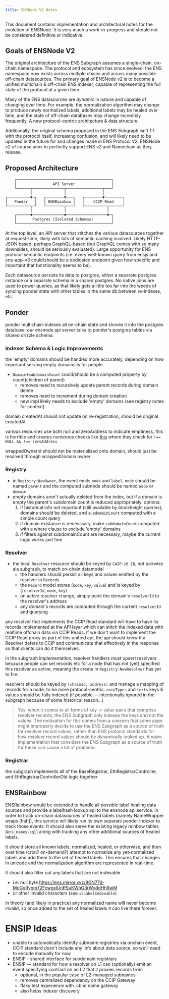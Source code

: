 ```yaml
---
title: ENSNode V2 Notes
---
```


This document contains implementation and architectural notes for the evolution of ENSNode. It is very much a work-in-progress and should not be considered definitive or indicative.

## Goals of ENSNode V2

The original architecture of the ENS Subgraph assumes a single-chain, on-chain namespace. The protocol and ecosystem has since evolved: the ENS namespace now exists across multiple chains and across many possible off-chain datasources. The primary goal of ENSNode v2 is to become a unified multichain & off-chain ENS indexer, capable of representing the full state of the protocol at a given time.

Many of the ENS datasources are _dynamic_ in nature and capable of changing over time. For example, the normalization algorithm may change to produce newly normalized labels, additional labels may be healed over time, and the state of off-chain databases may change incredibly frequently. A new protocol-centric architecture & data structure

Additionally, the original schema proposed in the ENS Subgraph isn't 1:1 with the protocol itself, increasing confusion, and will likely need to be updated in the future for and changes made in ENS Protocol V2. ENSNode v2 of course aims to perfectly support ENS v2 and Namechain as they release.

## Proposed Architecture

```
    ┌──────────────────────────────────────────┐
    │                API Server                │
    └──────┬──────────────┬────────────────┬───┘
           │              │                │
┌──────────▼─┐   ┌────────▼───┐   ┌────────▼────────┐
│   Ponder   │   │ ENSRainbow │   │    CCIP Read    │
└──────────┬─┘   └────────┬───┘   └──────────┬──────┘
           │              │                  │
    ┌──────▼──────────────▼──────────────────▼─┐
    │       Postgres (Isolated Schemas)        │
    └──────────────────────────────────────────┘
```

At the top level, an API server that stitches the various datasources together at request-time, likely with lots of semantic caching involved. Likely HTTP-JSON based, perhaps GraphQL-based (but GraphQL comes with so many downsides, should be seriously evaluated). Large opportunity for ENS protocol semantic endpoints (i.e. every well-known query from ensjs and ens-app-v3 could/should be a dedicated endpoint given how specific and important that functionality seems to be).

Each datasource persists its data to postgres, either a separate postgres instance or a separate schema in a shared postgres. No native joins are used to power queries, as that likely gets a little too far into the weeds of syncing ponder state with other tables in the same db between re-indexes, etc.

## Ponder

ponder multichain-indexes all on-chain state and shoves it into the postgres database. our ensnode api server talks to ponder's postgres tables via shared drizzle schema.

### Indexer Schema & Logic Improvements

the 'empty' domains should be handled more accurately, depending on how important serving empty domains is for people.

- `Domain#subdomainCount` could/should be a computed property by count(children of parent)
  - removes need to recursively update parent records during domain delete
  - removes need to increment during domain creation
  - new impl likely needs to exclude 'empty' domains (see registry notes for context)

domain createdAt should not update on re-registration, should be original createdAt

various resources use both null and zeroAddress to indicate emptiness, this is horrible and creates numerous checks like [this](https://github.com/ensdomains/ensjs/blob/main/packages/ensjs/src/functions/subgraph/getNamesForAddress.ts#L255) where they check for `!== NULL && !== zeroAddress`

wrappedOwnerId should not be materialized onto domain, should just be resolved through wrappedDomain.owner

### Registry

- in `Registry:NewOwner`, the event emits `node` and `label`, `node` should be named `parent` and the computed subnode should be named `node` or `domain`
- empty domains aren't actually deleted from the index, but if a domain is empty the parent's subdomain count is reduced appropriately. options:
  1. if historical info not important (still available by blockheight queries), domains should be deleted, and `subdomainCount` computed with a simple count query
  2. if domain existance is necesssary, make `subdomainCount` computed with a where clause to exclude 'empty' domains
  3. if filters against subdomainCount are necessary, maybe the current logic works just fine


### Resolver

- the local `Resolver` resource should be keyed by `CAIP-10 ID`, not pairwise ala subgraph, to match on-chain datamodel
  - the handlers should persist all keys and values emitted by the resolver in `Records`
  - the `Record` model stores (`node`, `key`, `value`) and is keyed by (`resolverId`, `node`, `key`)
  - on active resolver change, simply point the domain's `resolverId` to the resolver's address
  - any domain's records are computed through the current `resolverId` and querying

any resolver that implements the CCIP Read standard will have to have its records implemented at the API layer which can stitch the indexed data with realtime offchain data via CCIP Reads. if we don't want to implement the CCIP Read proxy as part of this unified api, the api should know if a Resolver defers to CCIP and communicate that effectively in the response so that clients can do it themselves.

in the subgraph implementation, resolver handlers must upsert resolvers because people can set records etc for a node that has not (yet) specified this resolver as active, meaning the create in `Registry:NewResolver` has yet to fire.

resolvers should be keyed by `(chainId, address)` and manage a mapping of records for a node, to be more protocol-centric. `coinTypes` and `texts` keys & values should be fully indexed (if possible — intentionally ignored in the subgraph because of some historical reason...)

> Yes, when it comes to all forms of key -> value pairs that comprise resolver records, the ENS Subgraph only indexes the keys and not the values. The motivation for this comes from a concern that some apps might improperly decide to use the ENS Subgraph as a source of truth for resolver record values, rather than ENS protocol standards for how resolver record values should be dynamically looked up. A naive implementation that considers the ENS Subgraph as a source of truth for these can cause a lot of problems.

### Registrar

the subgraph implements all of the BaseRegistrar, EthRegistrarController, and EthRegistrarControllerOld logic together

## ENSRainbow

ENSRainbow would be extended to handle all possible label healing data sources and provide a labelhash lookup api to the ensnode api service. In order to track on-chain datasources of healed labels (namely NameWrapper wraps [hah]), this service will likely run its own separate ponder indexer to track those events. It should also serve the existing legacy rainbow tables (`ens_names.sql`) along with tracking any other additional sources of healed labels.

It should store all known labels, normalized, healed, or otherwise, and then over time (cron? on-demand?) attempt to normalize any yet-normalized labels and add them to the set of healed labels. This ensures that changes in unicode and the normalization algorithm are represented in real-time.

It should also filter out any labels that are not indexable
- i.e. null byte https://ens.mirror.xyz/9GN77d-MqGvRypm72FcwgxlUnPSuKWhG3rWxddHhRwM
- or other invalid characters (see `isLabelIndexable`)

In theory (and likely in practice) any normalized name will never become invalid, so once added to the set of healed labels it can live there forever.

# ENSIP Ideas

- unable to automatically identify subname registries via onchain event, CCIP standard dosn't include any info about data source, so we'll need to encode manually for now
- ENSIP - shared interface for subdomain registrars
- ENSIP — standard for how a resolver on L1 can (optionally) emit an event specifying contract on an L2 that it proxies records from
  - optional, in the popular case of L2-managed subnames
  - removes centralized dependency on the CCIP Gateway
  - flaky test experience with .cb.id name gateway
  - also helps indexer discovery

